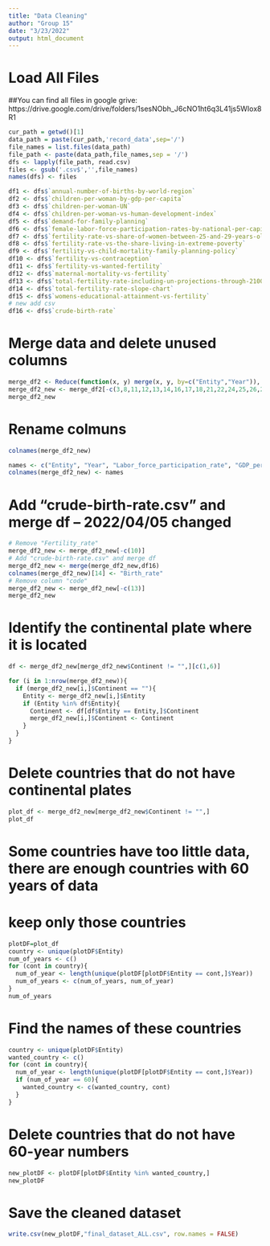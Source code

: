 ```yaml
---
title: "Data Cleaning"
author: "Group 15"
date: "3/23/2022"
output: html_document
---
```


# Load All Files 
##You can find all files in google grive: https://drive.google.com/drive/folders/1sesNObh_J6cNO1ht6q3L41js5WIox8R1
```r
cur_path = getwd()[1]
data_path = paste(cur_path,'record_data',sep='/')
file_names = list.files(data_path)
file_path <- paste(data_path,file_names,sep = '/')
dfs <- lapply(file_path, read.csv)
files <- gsub('.csv$','',file_names)
names(dfs) <- files
```

```r
df1 <- dfs$`annual-number-of-births-by-world-region`
df2 <- dfs$`children-per-woman-by-gdp-per-capita`
df3 <- dfs$`children-per-woman-UN`
df4 <- dfs$`children-per-woman-vs-human-development-index`
df5 <- dfs$`demand-for-family-planning`
df6 <- dfs$`female-labor-force-participation-rates-by-national-per-capita-income`
df7 <- dfs$`fertility-rate-vs-share-of-women-between-25-and-29-years-old-with-no-education`
df8 <- dfs$`fertility-rate-vs-the-share-living-in-extreme-poverty`
df9 <- dfs$`fertility-vs-child-mortality-family-planning-policy`
df10 <- dfs$`fertility-vs-contraception`
df11 <- dfs$`fertility-vs-wanted-fertility`
df12 <- dfs$`maternal-mortality-vs-fertility`
df13 <- dfs$`total-fertility-rate-including-un-projections-through-2100`
df14 <- dfs$`total-fertility-rate-slope-chart`
df15 <- dfs$`womens-educational-attainment-vs-fertility`
# new add csv
df16 <- dfs$`crude-birth-rate`
```

# Merge data and delete unused columns
```r
merge_df2 <- Reduce(function(x, y) merge(x, y, by=c("Entity","Year")), list(df6,df7,df9,df10,df12,df15))
merge_df2_new <- merge_df2[-c(3,8,11,12,13,14,16,17,18,21,22,24,25,26,27,29,30)]
merge_df2_new
```

# Rename colmuns
```r
colnames(merge_df2_new)
```

```r
names <- c("Entity", "Year", "Labor_force_participation_rate", "GDP_per_capita", "Population","Continent", "Children_pre_woman","Percentage_of_female_population_age_25_29_with_no_education","Under_five_mortality", "Fertility_rate", "Contraceptive_prevalence", "Maternal_mortality_ratio", "Mean_years_of_schooling")
colnames(merge_df2_new) <- names
```

# Add "crude-birth-rate.csv" and merge df -- 2022/04/05 changed
```r
# Remove "Fertility_rate"
merge_df2_new <- merge_df2_new[-c(10)]
# Add "crude-birth-rate.csv" and merge df
merge_df2_new <- merge(merge_df2_new,df16)
colnames(merge_df2_new)[14] <- "Birth_rate"
# Remove column "code"
merge_df2_new <- merge_df2_new[-c(13)]
merge_df2_new
```


# Identify the continental plate where it is located
```r
df <- merge_df2_new[merge_df2_new$Continent != "",][c(1,6)]
```

```r
for (i in 1:nrow(merge_df2_new)){
  if (merge_df2_new[i,]$Continent == ""){
    Entity <- merge_df2_new[i,]$Entity
    if (Entity %in% df$Entity){
      Continent <- df[df$Entity == Entity,]$Continent
      merge_df2_new[i,]$Continent <- Continent
    }
  }
}
```

# Delete countries that do not have continental plates
```r
plot_df <- merge_df2_new[merge_df2_new$Continent != "",]
plot_df
```

# Some countries have too little data, there are enough countries with 60 years of data 
# keep only those countries
```r
plotDF=plot_df
country <- unique(plotDF$Entity)
num_of_years <- c()
for (cont in country){
  num_of_year <- length(unique(plotDF[plotDF$Entity == cont,]$Year))
  num_of_years <- c(num_of_years, num_of_year)
}
num_of_years
```

# Find the names of these countries
```r
country <- unique(plotDF$Entity)
wanted_country <- c()
for (cont in country){
  num_of_year <- length(unique(plotDF[plotDF$Entity == cont,]$Year))
  if (num_of_year == 60){
    wanted_country <- c(wanted_country, cont)
  }
}
```

# Delete countries that do not have 60-year numbers
```r
new_plotDF <- plotDF[plotDF$Entity %in% wanted_country,]
new_plotDF
```

# Save the cleaned dataset
```r
write.csv(new_plotDF,"final_dataset_ALL.csv", row.names = FALSE)
```







